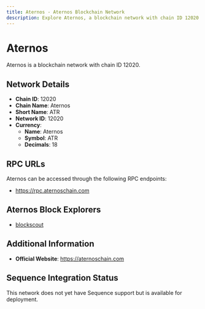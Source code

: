 ```yaml
--- 
title: Aternos - Aternos Blockchain Network
description: Explore Aternos, a blockchain network with chain ID 12020. Learn about its native currency, Aternos, and how to interact with the network.
---
```


# Aternos

Aternos is a blockchain network with chain ID 12020.

## Network Details

- **Chain ID**: 12020
- **Chain Name**: Aternos
- **Short Name**: ATR
- **Network ID**: 12020
- **Currency**: 
  - **Name**: Aternos
  - **Symbol**: ATR
  - **Decimals**: 18

## RPC URLs

Aternos can be accessed through the following RPC endpoints:

- https://rpc.aternoschain.com

## Aternos Block Explorers

- [blockscout](https://explorer.aternoschain.com)

## Additional Information

- **Official Website**: https://aternoschain.com

## Sequence Integration Status

This network does not yet have Sequence support but is available for deployment.
